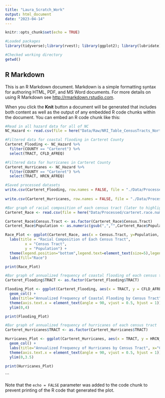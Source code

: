 ```yaml
---
title: "Laura_Scratch_Work"
output: html_document
date: "2023-04-14"
---
```


```r
knitr::opts_chunk$set(echo = TRUE)

#Loaded packages
library(tidyverse);library(rvest); library(ggplot2); library(lubridate); library(here); library(sf); library(data.table)

#Checked working directory
getwd()
```

## R Markdown

This is an R Markdown document. Markdown is a simple formatting syntax for authoring HTML, PDF, and MS Word documents. For more details on using R Markdown see <http://rmarkdown.rstudio.com>.

When you click the **Knit** button a document will be generated that includes both content as well as the output of any embedded R code chunks within the document. You can embed an R code chunk like this:

```r
#Read in all hazard data for all of NC
NC_Hazard <- read.csv(file = here("Data/Raw/NRI_Table_CensusTracts_NorthCarolina.csv"), stringsAsFactors = TRUE)

#Filtered data for coastal flooding in Carteret County
Carteret_Flooding <- NC_Hazard %>%
  filter(COUNTY == "Carteret") %>%
  select(TRACT, CFLD_AFREQ)

#Filtered data for hurricanes in Carteret County
Carteret_Hurricanes <- NC_Hazard %>%
  filter(COUNTY == "Carteret") %>%
  select(TRACT, HRCN_AFREQ)

#Saved processed datasets
write.csv(Carteret_Flooding, row.names = FALSE, file = "./Data/Processed/Carteret_Flooding_Processed.csv")
    
write.csv(Carteret_Hurricanes, row.names = FALSE, file = "./Data/Processed/Carteret_Hurricanes_Processed.csv")

```

```r

#Bar graph of racial composition of each census tract (later to highlight carteret county)
Carteret_Race <- read.csv(file = here("Data/Processed/carteret.race.number.pivoted.csv"), stringsAsFactors = TRUE)

Carteret_Race$Census.Tract <- as.factor(Carteret_Race$Census.Tract)
Carteret_Race$Population <- as.numeric(gsub(",","",Carteret_Race$Population))

Race_Plot <- ggplot(Carteret_Race, aes(x = Census.Tract, y=Population, fill=Race)) + geom_bar(stat='identity', width=2,position='dodge') + 
  labs(title = "Racial Composition of Each Census Tract",
         x = "Census Tract",
         y = "Population") +
  theme(legend.position="bottom",legend.text=element_text(size=5),legend.title = element_text(size=7),axis.text.x = element_text(angle = 60, vjust = 0.5, hjust = 0.5)) + 
  labs(fill="Race")

print(Race_Plot)

#Bar graph of annualized frequency of coastal flooding of each census tract
Carteret_Flooding$TRACT <- as.factor(Carteret_Flooding$TRACT)

Flooding_Plot <- ggplot(Carteret_Flooding, aes(x = TRACT, y = CFLD_AFREQ)) +
  geom_col() + 
  labs(title="Annualized Frequency of Coastal Flooding by Census Tract", x="Census Tract", y="Annualized Frequency of Coastal Flooding") +
  theme(axis.text.x = element_text(angle = 90, vjust = 0.5, hjust = 1)) +
  ylim(0,4)

print(Flooding_Plot)

#Bar graph of annualized frequency of hurricanes of each census tract
Carteret_Hurricanes$TRACT <- as.factor(Carteret_Hurricanes$TRACT)

Hurricanes_Plot <- ggplot(Carteret_Hurricanes, aes(x = TRACT, y = HRCN_AFREQ)) +
  geom_col() + 
  labs(title="Annualized Frequency of Hurricanes by Census Tract", x="Census Tract", y="Annualized Frequency of Hurricanes") +
  theme(axis.text.x = element_text(angle = 90, vjust = 0.5, hjust = 1)) +
  ylim(0,3.5)

print(Hurricanes_Plot)


```

```

Note that the `echo = FALSE` parameter was added to the code chunk to prevent printing of the R code that generated the plot.

